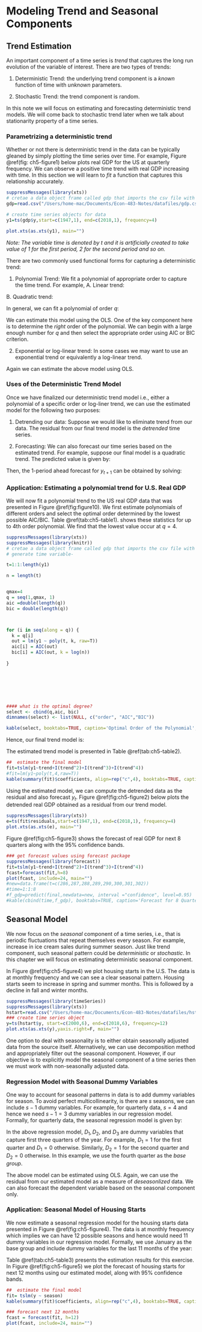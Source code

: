 # Modeling Trend and Seasonal Components

## Trend Estimation

An important component of a time series is *trend* that captures the long run evolution of the variable of interest. There are two types of trends:

1. Deterministic Trend: the underlying trend component is a *known* function of time with *unknown* parameters.

2. Stochastic Trend: the trend component is random.

In this note we will focus on estimating and forecasting deterministic trend models. We will come back to stochastic trend later when we talk about stationarity property of a time series.

### Parametrizing a deterministic trend

Whether or not there is deterministic trend in the data can be typically gleaned by simply plotting the time series over time. For example, Figure \@ref(fig: ch5-figure1) below plots real GDP for the US at quarterly frequency. We can observe a positive time trend with real GDP increasing with time. In this section we will learn to *fit* a function that captures this relationship accurately.

```r
suppressMessages(library(xts))
# cretae a data object frame called gdp that imports the csv file with data
gdp=read.csv("/Users/home-mac/Documents/Econ-483-Notes/datafiles/gdp.csv")

# create time series objects for data 
y1=ts(gdp$y,start=c(1947,1), end=c(2018,1), frequency=4)

plot.xts(as.xts(y1), main="")
```

*Note: The variable time is denoted by $t$ and it is artificially created to take value of 1 for the first period, 2 for the second period and so on.*

There are two commonly used functional forms for capturing a deterministic trend:

1. Polynomial Trend: We fit a polynomial of appropriate order  to capture the time trend. For example,
A. Linear trend:
\begin{equation}
y_t=\beta_0 +\beta_1 t +\epsilon_t
\end{equation}

B. Quadratic trend:
\begin{equation}
y_t=\beta_0 +\beta_1 t + \beta_2 t^2 +\epsilon_t
\end{equation}

In general, we can fit a polynomial of order $q$:
\begin{equation}
y_t=\beta_0 + \sum_{i=1}^q \beta_i t^i +\epsilon_t
\end{equation}

We can estimate this model using the OLS. One of the key component here is to determine the *right* order of the polynomial. We can begin with a large enough number for $q$ and then select the appropriate order using AIC or BIC criterion.

2. Exponential or log-linear trend: In some cases we may want to use an exponential trend or equivalently a log-linear trend.
\begin{align}
y_t=e^{(\beta_0 +\beta_1 t +\epsilon_t)}\\
equivalently\\
log(y_t)=\beta_0 +\beta_1 t +\epsilon_t
\end{align}

Again we can estimate the above model using OLS.


### Uses of the Deterministic Trend Model

Once we have finalized our deterministic trend model i.e., either a polynomial of a specific order or log-liner trend, we can use the estimated model for the following two purposes:

1. Detrending our data: Suppose we would like to eliminate trend from our data. The residual from our final trend model is the *detrended* time series.

2. Forecasting: We can also forecast our time series based on the estimated trend. For example, suppose our final model is a quadratic trend. The predicted value is given by:

\begin{equation}
\widehat{y_t}=\widehat{\beta_0}+\widehat{\beta_1} t + \widehat{\beta_2} t^2
\end{equation}

Then, the 1-period ahead forecast for $y_{t+1}$ can be obtained by solving:
\begin{equation}
\widehat{y_{t+1}}=\widehat{\beta_0}+\widehat{\beta_1} (t+1) + \widehat{\beta_2} (t+1)^2
\end{equation}

### Application: Estimating a polynomial trend for U.S. Real GDP

We will now fit a polynomial trend to the US real GDP data that was presented in Figure \@ref(fig:figure10). We first estimate polynomials of different orders and select the optimal order determined by the lowest possible AIC/BIC. Table \@ref(tab:ch5-table1). shows these statistics for up to 4th order polynomial. We find that the lowest value occur at $q=4$. 

```r
suppressMessages(library(xts))
suppressMessages(library(knitr))
# cretae a data object frame called gdp that imports the csv file with data
# generate time variable-

t=1:1:length(y1)

n = length(t)


qmax=4
q = seq(1,qmax, 1)
aic =double(length(q))
bic = double(length(q))



for (i in seq(along = q)) {
  k = q[i]
  out = lm(y1 ~ poly(t, k, raw=T))
  aic[i] = AIC(out)
  bic[i] = AIC(out, k = log(n))
  
}
 






#### what is the optimal degree?
select <- cbind(q,aic, bic)
dimnames(select) <- list(NULL, c("order", "AIC","BIC"))

kable(select, booktabs=TRUE, caption='Optimal Order of the Polynomial', align=rep("c",3))


```



Hence, our final trend model is:

\begin{equation}
y_t=\beta_0 +\beta_1 t + \beta_2 t^2 + \beta_3 t^3 + \beta_4 t^4 +\epsilon_t
\end{equation}

The estimated trend model is presented in Table \@ref(tab:ch5-table2).
```r
##  estimate the final model
fit=tslm(y1~trend+I(trend^2)+I(trend^3)+I(trend^4))
#fit=lm(y1~poly(t,4,raw=T))
kable(summary(fit)$coefficients, align=rep("c",4), booktabs=TRUE, caption='Regression Results', digits=c(3,3,3,3))


```



Using the estimated model, we can compute the detrended data as the residual and also forecast $y_t$.  Figure \@ref(fig:ch5-figure2) below plots the detrended real GDP obtained as a residual from our trend model. 

```r
suppressMessages(library(xts))
e=ts(fit$residuals,start=c(1947,1), end=c(2018,1), frequency=4)
plot.xts(as.xts(e), main="")

```




Figure \@ref(fig:ch5-figure3) shows the forecast of real GDP for next 8 quarters along with the 95% confidence bands.


```r
### get forecast values using forecast package
suppressMessages(library(forecast))
fit=tslm(y1~trend+I(trend^2)+I(trend^3)+I(trend^4))
fcast=forecast(fit,h=8)
plot(fcast, include=24, main="")
#new=data.frame(t=c(286,287,288,289,290,300,301,302))
#time=1:1:8
#f_gdp=predict(final,newdata=new, interval ="confidence", level=0.95)
#kable(cbind(time,f_gdp), booktabs=TRUE, caption='Forecast for 8 Quarters', align=rep("c",4), digits=c(1,3,3,3), col.names=c("h", "Forecast", " 95% Lower Bound", " 95% Upper Bound"))

```


## Seasonal Model

We now focus on the *seasonal* component of a time series, i.e., that is periodic fluctuations that repeat themselves every season. For example, increase in ice cream sales during summer season. Just like trend component, such seasonal pattern could be *deterministic* or *stochastic*. In this chapter we will focus on estimating deterministic seasonal component.

In Figure \@ref(fig:ch5-figure4) we plot housing starts in the U.S. The data is at monthly frequency and we can see a clear seasonal pattern. Housing starts seem to increase in spring and summer months. This is followed by a decline in fall and winter months.

```r
suppressMessages(library(timeSeries))
suppressMessages(library(xts))
hstart=read.csv("/Users/home-mac/Documents/Econ-483-Notes/datafiles/hstarts.csv")
### create time series object
y=ts(hstart$y, start=c(2000,6), end=c(2018,6), frequency=12)
plot.xts(as.xts(y),yaxis.right=F, main="")
```

One option to deal with seasonality is to either obtain seasonally adjusted data from the source itself. Alternatively, we can use decomposition method and appropriately filter out the seasonal component. However, if our objective is to explicitly model the seasonal component of a time series then we must work with non-seasonally adjusted data.

### Regression Model with Seasonal Dummy Variables

One way to account for seasonal patterns in data is to add dummy variables for season. To avoid perfect multicollinearity, is there are $s$ seasons, we can include $s-1$ dummy variables. For example, for quarterly data, $s=4$ and hence we need $s-1=3$ dummy variables in our regression model. Formally, for quarterly data, the seasonal regression model is given by:

\begin{equation}
y_t= \beta_0 + \beta_1 D_{1t}+ \beta_2 D_{2t} + \beta_3 D_{3t} + \epsilon_t
\end{equation}

In the above regression model, $D_1,D_2,$ and $D_3$ are dummy variables that capture first three quarters of the year. For example, $D_1=1$ for the first quarter and $D_1=0$ otherwise. Similarly, $D_2=1$ for the second quarter and $D_2=0$ otherwise. In this example, we use the fourth quarter as the *base group*.

The above model can be estimated using OLS. Again, we can use the residual from our estimated model as a measure of *deseasonlized* data. We can also forecast the dependent variable based on the seasonal component only.

### Application: Seasonal Model of Housing Starts

We now estimate a seasonal regression model for the housing starts data presented in Figure \@ref(fig:ch5-figure4). The data is at monthly frequency which implies we can have 12 possible seasons and hence would need 11 dummy variables in our regression model. Formally, we use January as the base group and include dummy variables for the last 11 months of the year:

\begin{equation}
y_t=\beta_0 + \sum_{i=2}^{12}\beta_i D_{it} + \epsilon_t
\end{equation}

Table \@ref(tab:ch5-table3) presents the estimation results for this exercise. In Figure \@ref(fig:ch5-figure5) we plot the forecast of housing starts for next 12 months using our estimated model, along with 95% confidence bands.
```r
##  estimate the final model
fit= tslm(y ~ season)
kable(summary(fit)$coefficients, align=rep("c",4), booktabs=TRUE, caption='Regression Results', digits=c(3,3,3,3))


```


```r
### forecast next 12 months
fcast = forecast(fit, h=12)
plot(fcast, include=24, main="")
```
